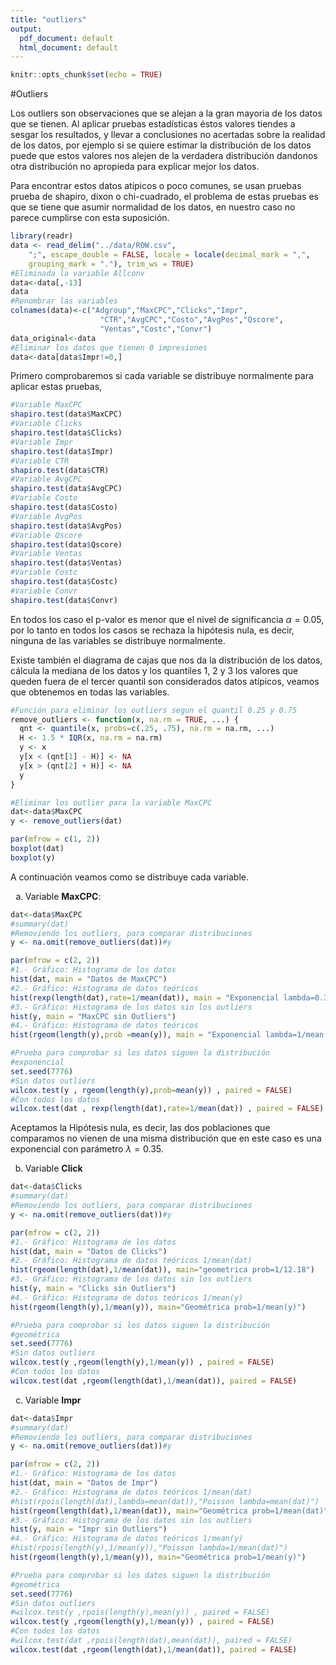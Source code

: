 ```yaml
---
title: "outliers"
output:
  pdf_document: default
  html_document: default
---
```


```r
knitr::opts_chunk$set(echo = TRUE)
```

#Outliers 

Los outliers son observaciones que se alejan a la gran mayoria de los datos que se tienen. Al aplicar pruebas estadísticas éstos valores tiendes a sesgar los resultados, y llevar a conclusiones no acertadas sobre la realidad de los datos, por ejemplo si se quiere estimar la distribución de los datos puede que estos valores nos alejen de la verdadera distribución dandonos otra distribución no apropieda para explicar mejor los datos.

Para encontrar estos datos atípicos o poco comunes, se usan pruebas prueba de shapiro, dixon o chi-cuadrado, el problema de estas pruebas es que se tiene que asumir normalidad de los datos, en nuestro caso no parece cumplirse con esta suposición.

```r
library(readr)
data <- read_delim("../data/ROW.csv", 
    ";", escape_double = FALSE, locale = locale(decimal_mark = ",", 
    grouping_mark = "."), trim_ws = TRUE)
#Eliminada la variable Allconv
data<-data[,-13]
data
#Renombrar las variables
colnames(data)<-c("Adgroup","MaxCPC","Clicks","Impr",
                    "CTR","AvgCPC","Costo","AvgPos","Qscore",
                    "Ventas","Costc","Convr")
data_original<-data
#Eliminar los datos que tienen 0 impresiones
data<-data[data$Impr!=0,]
```

Primero comprobaremos si cada variable se distribuye normalmente para aplicar estas pruebas,
```r
#Variable MaxCPC
shapiro.test(data$MaxCPC)
#Variable Clicks
shapiro.test(data$Clicks)
#Variable Impr
shapiro.test(data$Impr)
#Variable CTR
shapiro.test(data$CTR)
#Variable AvgCPC
shapiro.test(data$AvgCPC)
#Variable Costo
shapiro.test(data$Costo)
#Variable AvgPos
shapiro.test(data$AvgPos)
#Variable Qscore
shapiro.test(data$Qscore)
#Variable Ventas
shapiro.test(data$Ventas)
#Variable Costc
shapiro.test(data$Costc)
#Variable Convr
shapiro.test(data$Convr)
```

En todos los caso el p-valor es menor que el nivel de significancia $\alpha=0.05$, por lo tanto en todos los casos se rechaza la hipótesis nula, es decir, ninguna de las variables se distribuye normalmente. 

Existe también el diagrama de cajas que nos da la distribución de los datos, cálcula la mediana de los datos y los quantiles 1, 2 y 3 los valores que queden fuera de el tercer quantil son considerados datos atípicos, veamos que obtenemos en todas las variables.

```r
#Función para eliminar los outliers segun el quantil 0.25 y 0.75
remove_outliers <- function(x, na.rm = TRUE, ...) {
  qnt <- quantile(x, probs=c(.25, .75), na.rm = na.rm, ...)
  H <- 1.5 * IQR(x, na.rm = na.rm)
  y <- x
  y[x < (qnt[1] - H)] <- NA
  y[x > (qnt[2] + H)] <- NA
  y
}

#Eliminar los outlier para la variable MaxCPC
dat<-data$MaxCPC
y <- remove_outliers(dat)

par(mfrow = c(1, 2))
boxplot(dat)
boxplot(y)
```

A continuación veamos como se distribuye cada variable.

a) Variable **MaxCPC**:

```r
dat<-data$MaxCPC
#summary(dat)
#Removiendo los outliers, para comparar distribuciones
y <- na.omit(remove_outliers(dat))#y

par(mfrow = c(2, 2))
#1.- Gráfico: Histograma de los datos
hist(dat, main = "Datos de MaxCPC")
#2.- Gráfico: Histograma de datos teóricos
hist(rexp(length(dat),rate=1/mean(dat)), main = "Exponencial lambda=0.35")
#3.- Gráfico: Histograma de los datos sin los outliers
hist(y, main = "MaxCPC sin Outliers")
#4.- Gráfico: Histograma de datos teóricos
hist(rgeom(length(y),prob =mean(y)), main = "Exponencial lambda=1/mean(y)")

#Prueba para comprobar si los datos siguen la distribución
#exponencial
set.seed(7776)
#Sin datos outliers
wilcox.test(y , rgeom(length(y),prob=mean(y)) , paired = FALSE)
#Con todos los datos
wilcox.test(dat , rexp(length(dat),rate=1/mean(dat)) , paired = FALSE)

```

Aceptamos la Hipótesis nula, es decir, las dos poblaciones que comparamos no vienen de una misma distribución que en este caso es una exponencial con parámetro $\lambda=0.35$.

b) Variable **Click**

```r
dat<-data$Clicks
#summary(dat)
#Removiendo los outliers, para comparar distribuciones
y <- na.omit(remove_outliers(dat))#y

par(mfrow = c(2, 2))
#1.- Gráfico: Histograma de los datos
hist(dat, main = "Datos de Clicks")
#2.- Gráfico: Histograma de datos teóricos 1/mean(dat)
hist(rgeom(length(dat),1/mean(dat)), main="geometrica prob=1/12.18")
#3.- Gráfico: Histograma de los datos sin los outliers
hist(y, main = "Clicks sin Outliers")
#4.- Gráfico: Histograma de datos teóricos 1/mean(y)
hist(rgeom(length(y),1/mean(y)), main="Geométrica prob=1/mean(y)")

#Prueba para comprobar si los datos siguen la distribución
#geométrica
set.seed(7776)
#Sin datos outliers
wilcox.test(y ,rgeom(length(y),1/mean(y)) , paired = FALSE)
#Con todos los datos
wilcox.test(dat ,rgeom(length(dat),1/mean(dat)), paired = FALSE)
```

c) Variable **Impr**

```r
dat<-data$Impr
#summary(dat)
#Removiendo los outliers, para comparar distribuciones
y <- na.omit(remove_outliers(dat))#y

par(mfrow = c(2, 2))
#1.- Gráfico: Histograma de los datos
hist(dat, main = "Datos de Impr")
#2.- Gráfico: Histograma de datos teóricos 1/mean(dat)
#hist(rpois(length(dat),lambda=mean(dat)),"Poisson lambda=mean(dat)")
hist(rgeom(length(dat),1/mean(dat)), main="Geométrica prob=1/mean(dat)")
#3.- Gráfico: Histograma de los datos sin los outliers
hist(y, main = "Impr sin Outliers")
#4.- Gráfico: Histograma de datos teóricos 1/mean(y)
#hist(rpois(length(y),1/mean(y)),"Poisson lambda=1/mean(dat)")
hist(rgeom(length(y),1/mean(y)), main="Geométrica prob=1/mean(y)")

#Prueba para comprobar si los datos siguen la distribución
#geométrica
set.seed(7776)
#Sin datos outliers
#wilcox.test(y ,rpois(length(y),mean(y)) , paired = FALSE)
wilcox.test(y ,rgeom(length(y),1/mean(y)) , paired = FALSE)
#Con todos los datos
#wilcox.test(dat ,rpois(length(dat),mean(dat)), paired = FALSE)
wilcox.test(dat ,rgeom(length(dat),1/mean(dat)), paired = FALSE)
```